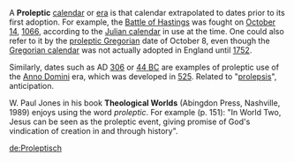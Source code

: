 A '''Proleptic''' [[calendar]] or [[era]] is that calendar extrapolated to dates prior to its first adoption.  For example, the [[Battle of Hastings]] was fought on [[October 14]], [[1066]], according to the [[Julian calendar]] in use at the time.  One could also refer to it by the [[Proleptic Gregorian calendar|proleptic Gregorian]] date of October 8, even though the [[Gregorian calendar]] was not actually adopted in England until [[1752]].  

Similarly, dates such as AD [[306]] or [[44 BC]] are examples of proleptic use of the [[Anno Domini]] era, which was developed in [[525]].
Related to "[[prolepsis]]", anticipation.

W. Paul Jones in his book '''Theological Worlds''' (Abingdon Press, Nashville, 1989) enjoys using the word ''proleptic''. For example (p. 151): "In World Two, Jesus can be seen as the proleptic event, giving promise of God's vindication of creation in and through history".

{{uncategorizedstub|November 2006}}

[[de:Proleptisch]]


{{vocab-stub}}